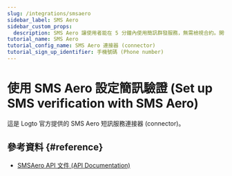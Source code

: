 ```yaml
---
slug: /integrations/smsaero
sidebar_label: SMS Aero
sidebar_custom_props:
  description: SMS Aero 讓使用者能在 5 分鐘內使用簡訊群發服務，無需檢視合約。開發者可使用便利的 API、易用的類別，以及 24x7 線上聊天支援。
tutorial_name: SMS Aero
tutorial_config_name: SMS Aero 連接器 (connector)
tutorial_sign_up_identifier: 手機號碼 (Phone number)
---
```




# 使用 SMS Aero 設定簡訊驗證 (Set up SMS verification with SMS Aero)

這是 Logto 官方提供的 SMS Aero 短訊服務連接器 (connector)。

<GuideTip />

<Integration />

## 參考資料 \{#reference}

- [SMSAero API 文件 (API Documentation)](https://smsaero.ru/integration/documentation/api/)
